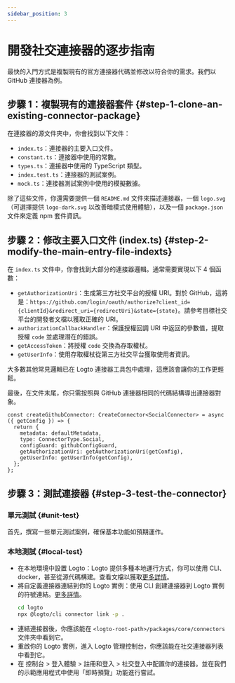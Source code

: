 ```yaml
---
sidebar_position: 3
---
```


# 開發社交連接器的逐步指南

最快的入門方式是複製現有的官方連接器代碼並修改以符合你的需求。我們以 GitHub 連接器為例。

## 步驟 1：複製現有的連接器套件 \{#step-1-clone-an-existing-connector-package}

在連接器的源文件夾中，你會找到以下文件：

- `index.ts`：連接器的主要入口文件。
- `constant.ts`：連接器中使用的常數。
- `types.ts`：連接器中使用的 TypeScript 類型。
- `index.test.ts`：連接器的測試案例。
- `mock.ts`：連接器測試案例中使用的模擬數據。

除了這些文件，你還需要提供一個 `README.md` 文件來描述連接器，一個 `logo.svg`（可選擇提供 `logo-dark.svg` 以改善暗模式使用體驗），以及一個 `package.json` 文件來定義 npm 套件資訊。

## 步驟 2：修改主要入口文件 (index.ts) \{#step-2-modify-the-main-entry-file-indexts}

在 `index.ts` 文件中，你會找到大部分的連接器邏輯。通常需要實現以下 4 個函數：

- `getAuthorizationUri`：生成第三方社交平台的授權 URI。對於 GitHub，這將是：`https://github.com/login/oauth/authorize?client_id={clientId}&redirect_uri={redirectUri}&state={state}`。請參考目標社交平台的開發者文檔以獲取正確的 URI。
- `authorizationCallbackHandler`：保護授權回調 URI 中返回的參數值，提取授權 `code` 並處理潛在的錯誤。
- `getAccessToken`：將授權 `code` 交換為存取權杖。
- `getUserInfo`：使用存取權杖從第三方社交平台獲取使用者資訊。

大多數其他常見邏輯已在 Logto 連接器工具包中處理，這應該會讓你的工作更輕鬆。

最後，在文件末尾，你只需按照與 GitHub 連接器相同的代碼結構導出連接器對象。

```tsx
const createGithubConnector: CreateConnector<SocialConnector> = async ({ getConfig }) => {
  return {
    metadata: defaultMetadata,
    type: ConnectorType.Social,
    configGuard: githubConfigGuard,
    getAuthorizationUri: getAuthorizationUri(getConfig),
    getUserInfo: getUserInfo(getConfig),
  };
};
```

## 步驟 3：測試連接器 \{#step-3-test-the-connector}

### 單元測試 \{#unit-test}

首先，撰寫一些單元測試案例，確保基本功能如預期運作。

### 本地測試 \{#local-test}

- 在本地環境中設置 Logto：Logto 提供多種本地運行方式，你可以使用 CLI、docker，甚至從源代碼構建。查看文檔以獲取[更多詳情](/logto-oss/using-cli/install-logto/)。
- 將自定義連接器連結到你的 Logto 實例：使用 CLI 創建連接器到 Logto 實例的符號連結。[更多詳情](/logto-oss/using-cli/manage-connectors/#link-local-connectors)。
  ```bash
  cd logto
  npx @logto/cli connector link -p .
  ```
- 連結連接器後，你應該能在 `<logto-root-path>/packages/core/connectors` 文件夾中看到它。
- 重啟你的 Logto 實例，進入 Logto 管理控制台，你應該能在社交連接器列表中看到它。
- 在 <CloudLink to="/sign-in-experience/sign-up-and-sign-in">控制台 > 登入體驗 > 註冊和登入</CloudLink> > 社交登入中配置你的連接器。並在我們的示範應用程式中使用「即時預覽」功能進行嘗試。
